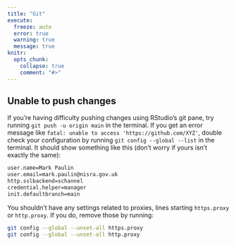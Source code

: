 ```yaml
---
title: "Git"
execute:
  freeze: auto
  error: true
  warning: true
  message: true
knitr:
  opts_chunk:
    collapse: true
    comment: "#>"
---
```


## Unable to push changes

If you're having difficulty pushing changes using RStudio's git pane, try running `git push -u origin main` in the terminal. If you get an error message like `fatal: unable to access 'https://github.com/XYZ'`, double check your configuration by running `git config --global --list` in the terminal. It should show something like this (don't worry if yours isn't exactly the same):

```.bash
user.name=Mark Paulin
user.email=mark.paulin@nisra.gov.uk
http.sslbackend=schannel
credential.helper=manager
init.defaultbranch=main
```

You shouldn't have any settings related to proxies, lines starting `https.proxy` or `http.proxy`. If you do, remove those by running:

```.bash
git config --global --unset-all https.proxy
git config --global --unset-all http.proxy
```
